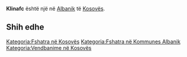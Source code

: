 {{Fshat në 
 | Emri                = Klinafc
 | EmriAlt                = 
 | NAME_SHORT_FORM=      
 | NAME_GENERIC=      
 | NAME_SORT_NAME_RO=      KLINAFC
 | FULL_NAME_RO = Klinafc
 | FULL_NAME_ND_RO=Klinafc
 | SORT_NAME_RG=KLINAFC
 | FULL_NAME_RG=Klinafc
 | FULL_NAME_ND_RG=Klinafc
 | SRP_NAME_SHORT_FORM=      
 | SRP_NAME_GENERIC=      
 | SRP_NAME_SORT_NAME_RO=      
 | SRP_FULL_NAME_RO = 
 | SRP_FULL_NAME_ND_RO=
 | SRP_SORT_NAME_RG=
 | SRP_FULL_NAME_RG=
 | SRP_FULL_NAME_ND_RG=
 | Emri (Rasa dhanore) = 
 | Figura              = 
 | Shteti              = Kosovo
 | Komuna              = Albanik
 | Kodi postar         = 
 | Sipërfaqja          = 

 | Popullsia           = 

 | Regj. i popullsisë  = 
 | Dend. e popullsisë  = 
 | Faqja zyrtare       = 
 <!--- Koordinatat ----> 
 | Gjerësia            = 42.634722
 | Gjatësia            = 20.6
 | Lartësia            = 
}}
'''Klinafc''' është një [[]] në [[Albanik]] të [[Kosovës]].

<!-- == Gjeografia == -->
<!-- == Historia == -->
<!-- == Demografia == -->
== Shih edhe ==
{{Komuna Albanik}}
{{Kosovo-Administrata-Cung}}

[[Kategoria:Fshatra në Kosovës]]
[[Kategoria:Fshatra në Kommunes Albanik]]
[[Kategoria:Vendbanime në Kosovës]]